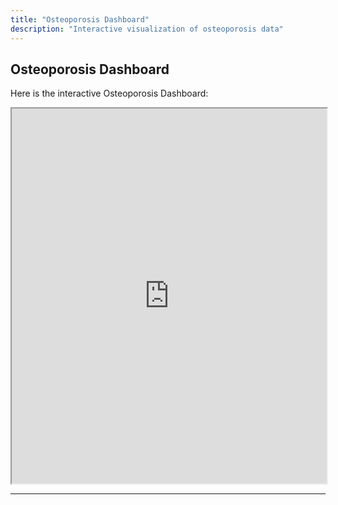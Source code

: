```yaml
---
title: "Osteoporosis Dashboard"
description: "Interactive visualization of osteoporosis data"
---
```


## Osteoporosis Dashboard

Here is the interactive Osteoporosis Dashboard:

<iframe src="https://rthiya.shinyapps.io/osteoporosis-dashboard/" width="100%" height="600px"></iframe>

---
